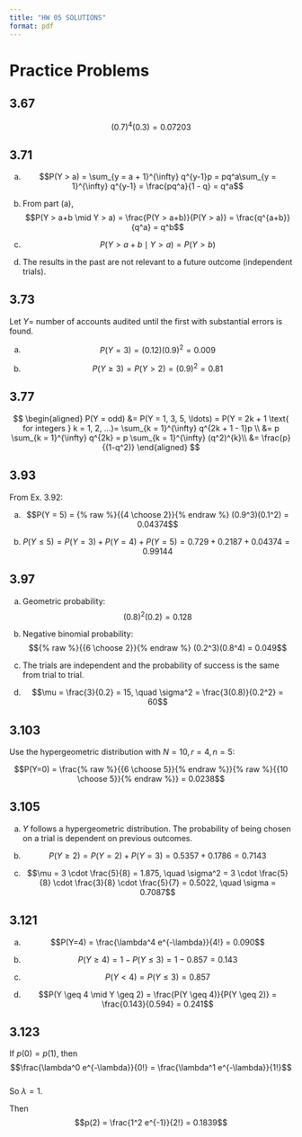 ```yaml
---
title: "HW 05 SOLUTIONS"
format: pdf
---
```


# Practice Problems

## 3.67
$$(0.7)^4 (0.3) = 0.07203$$

## 3.71
(a)
$$P(Y > a) = \sum_{y = a + 1}^{\infty} q^{y-1}p = pq^a\sum_{y = 1}^{\infty} q^{y-1} = \frac{pq^a}{1 - q} = q^a$$

(b) From part (a),
$$P(Y > a+b \mid Y > a) = \frac{P(Y > a+b)}{P(Y > a)} = \frac{q^{a+b}}{q^a} = q^b$$

(b)   
$$P(Y > a+b \mid Y > a) = P(Y > b)$$

(c) The results in the past are not relevant to a future outcome (independent trials).

## 3.73
Let $Y =$ number of accounts audited until the first with substantial errors is found.  

(a)  
$$P(Y = 3) = (0.12)(0.9)^2 = 0.009$$

(b)  
$$P(Y \geq 3) = P(Y > 2) = (0.9)^2 = 0.81$$

## 3.77
$$
\begin{aligned}
P(Y = odd) &= P(Y = 1, 3, 5, \ldots) = P(Y = 2k + 1 \text{ for integers } k = 1, 2, ...)= \sum_{k = 1}^{\infty} q^{2k + 1 - 1}p \\
&= p \sum_{k = 1}^{\infty} q^{2k} = p \sum_{k = 1}^{\infty} (q^2)^{k}\\
&= \frac{p}{(1-q^2)}
\end{aligned}
$$

## 3.93
From Ex. 3.92:  

(a)  
$$P(Y = 5) = {% raw %}{{4 \choose 2}}{% endraw %} (0.9^3)(0.1^2) = 0.04374$$

(b)  
$$P(Y \leq 5) = P(Y=3) + P(Y=4) + P(Y=5) = 0.729 + 0.2187 + 0.04374 = 0.99144$$

## 3.97
(a) Geometric probability:  
$$(0.8)^2 (0.2) = 0.128$$

(b) Negative binomial probability:  
$${% raw %}{{6 \choose 2}}{% endraw %} (0.2^3)(0.8^4) = 0.049$$

(c) The trials are independent and the probability of success is the same from trial to trial.  

(d)  
$$\mu = \frac{3}{0.2} = 15, \quad \sigma^2 = \frac{3(0.8)}{0.2^2} = 60$$

## 3.103
Use the hypergeometric distribution with $N=10, r=4, n=5$:  

$$P(Y=0) = \frac{% raw %}{{6 \choose 5}}{% endraw %}}{% raw %}{{10 \choose 5}}{% endraw %}} = 0.0238$$

## 3.105
(a) $Y$ follows a hypergeometric distribution. The probability of being chosen on a trial is dependent on previous outcomes.  

(b)  
$$P(Y \geq 2) = P(Y=2) + P(Y=3) = 0.5357 + 0.1786 = 0.7143$$

(c)  
$$\mu = 3 \cdot \frac{5}{8} = 1.875, \quad \sigma^2 = 3 \cdot \frac{5}{8} \cdot \frac{3}{8} \cdot \frac{5}{7} = 0.5022, \quad \sigma = 0.7087$$

## 3.121
(a)  
$$P(Y=4) = \frac{\lambda^4 e^{-\lambda}}{4!} = 0.090$$

(b)  
$$P(Y \geq 4) = 1 - P(Y \leq 3) = 1 - 0.857 = 0.143$$

(c)  
$$P(Y < 4) = P(Y \leq 3) = 0.857$$

(d)  
$$P(Y \geq 4 \mid Y \geq 2) = \frac{P(Y \geq 4)}{P(Y \geq 2)} = \frac{0.143}{0.594} = 0.241$$

## 3.123
If $p(0) = p(1)$, then  
$$\frac{\lambda^0 e^{-\lambda}}{0!} = \frac{\lambda^1 e^{-\lambda}}{1!}$$  
So $\lambda = 1$.  

Then  
$$p(2) = \frac{1^2 e^{-1}}{2!} = 0.1839$$

<!-- # Submitted Problems -->

<!-- ## 3.70 -->
<!-- Let $Y =$ number of holes drilled until a productive well is found.   -->

<!-- (a)   -->
<!-- $$P(Y=3) = (0.8)^2 (0.2) = 0.128$$ -->

<!-- (b)   -->
<!-- $$P(Y > 10) = (0.8)^{10} = 0.107$$ -->

<!-- ## 3.80 -->
<!-- Let $Y =$ number of tosses until the first 6 appears, so $Y \sim \text{Geometric}(p=1/6)$.   -->

<!-- From Ex. 3.77,   -->
<!-- $$P(\text{B tosses first 6}) = P(Y=2,4,6,\ldots) = 1 - P(Y=1,3,5,\ldots) = 1 - \frac{p}{1-q^2}$$   -->

<!-- With $p=1/6$, this becomes $5/11$.   -->

<!-- Then   -->
<!-- $$P(Y=4 \mid \text{B tosses first 6}) = \frac{(5/6)^3 (1/6)}{5/11} = 275/1296$$ -->

<!-- ## 3.92 -->
<!-- Let $Y =$ number of trials until the first non-defective engine is found. $Y \sim \text{Geometric}(p=0.9)$.   -->

<!-- $$P(Y=2) = (0.1)(0.9) = 0.09$$ -->

<!-- ## 3.94 -->
<!-- (a)   -->
<!-- $$\mu = \frac{1}{0.9} = 1.11, \quad \sigma^2 = \frac{0.1}{0.9^2} = 0.1234$$   -->

<!-- (b)   -->
<!-- $$\mu = \frac{3}{0.9} = 3.33, \quad \sigma^2 = \frac{3(0.1)}{0.9^2} = 0.3704$$ -->

<!-- ## 3.106 -->
<!-- Using results from Ex. 3.103:   -->

<!-- $$E(50Y) = 50E(Y) = 50 \cdot 2 = 100$$   -->
<!-- $$V(50Y) = 2500V(Y) = 2500 \cdot 0.6667 = 1666.67$$ -->

<!-- ## 3.108 -->
<!-- Use $P(\text{at least one defective}) = 1 - P(\text{none defective})$.   -->

<!-- Want $1 - \frac{\binom{3}{0}\binom{17}{n}}{\binom{20}{n}} \geq 0.8$ -->

<!-- For $n=8$:   -->
<!-- $$P(\text{none defective}) = \frac{% raw %}{{17 \choose 8}}{% endraw %}}{% raw %}{{20 \choose 8}}{% endraw %}} = 0.193$$ -->

<!-- ## 3.120 -->
<!-- There are $N$ animals. After marking $k$, we draw a second sample of 3.   -->

<!-- Number of ways to find exactly one marked animal:   -->
<!-- $$P(Y=1) = \frac{% raw %}{{k \choose 1}}{% endraw %} {% raw %}{{N-k \choose 2}}{% endraw %}}{% raw %}{{N \choose 3}}{% endraw %}}$$   -->

<!-- For $k=4$:   -->
<!-- $$P(Y=1) = \frac{% raw %}{{4 \choose 1}}{% endraw %} {% raw %}{{N-4 \choose 2}}{% endraw %}}{% raw %}{{N \choose 3}}{% endraw %}}$$ -->
<!-- This is maximized at $N=11$ or $N=12$, where $P=0.503$. -->

<!-- ## 3.128 -->
<!-- Over one minute, $Y \sim \text{Poisson}(\lambda = 80/60 = 4/3)$.   -->

<!-- $$P(Y \geq 1) = 1 - P(Y=0) = 1 - e^{-4/3} = 0.7364$$ -->

<!-- ## 3.138 -->
<!-- $$ -->
<!-- \begin{aligned} -->
<!-- E(Y(Y-1)) &= \sum_{y = 0}^{\infty} \frac{y(y-1)\lambda^ye^{-\lambda}}{y!} \\ -->
<!-- &= \sum_{y = 2}^{\infty} \frac{y(y-1)\lambda^ye^{-\lambda}}{y!} \\ -->
<!-- &= e^{-\lambda}\sum_{y = 2}^{\infty} \frac{\lambda^y}{(y-2)!}\frac{\lambda^2}{\lambda^2} \\ -->
<!-- &= e^{-\lambda}\lambda^2\sum_{y - 2 = 0}^{\infty} \frac{\lambda^{y - 2}}{(y-2)!} \\ -->
<!-- &= e^{-\lambda}\lambda^2e^{\lambda} \\ -->
<!-- &= \lambda^2 -->
<!-- \end{aligned} -->
<!-- $$ -->
<!-- Then   -->
<!-- $$E[Y(Y-1)] = E(Y^2) - E(Y) = \lambda^2 \implies E(Y^2) = \lambda^2 + \lambda$$ -->

<!-- And $V(X) = E(Y^2) - [E(Y)]^2 = \lambda^2 + \lambda - \lambda^2 = \lambda$ -->

